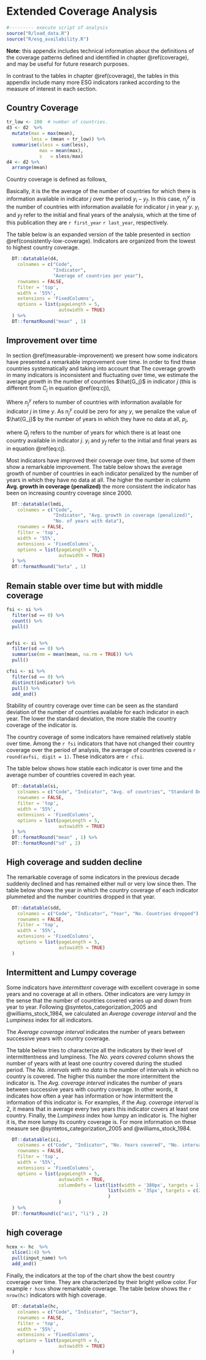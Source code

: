 # Extended Coverage Analysis {#extcoverage}

```r
#--------- execute script of analysis
source("R/load_data.R")
source("R/esg_availability.R")
```

**Note:** this appendix includes technical information about the definitions of the coverage patterns
defined and identified in chapter \@ref(coverage), and may be useful for future research purposes.

In contrast to the tables in chapter \@ref(coverage), the tables in this appendix include many more ESG indicators ranked according to the measure of interest in each section.


## Country Coverage

```r
tr_low <- 100  # number of countries. 
d3 <- d2  %>%
  mutate(max = max(mean),
         less = (mean < tr_low)) %>%
  summarise(sless = sum(less),
            max = mean(max),
            s   = sless/max)
d4 <- d2 %>% 
  arrange(mean)


```

Country coverage is defined as follows,  

\begin{equation} 
  C_j = \frac{1}{y_f - y_i +1} \sum_{y = y_i}^{y_f}{n_{j}^{y}}
  (\#eq:cj)
\end{equation} 

Basically, it is the the average of the number of countries for which there is information available in indicator $j$ over the period $y_i-y_f$. In this case, $n_{j}^{y}$ is the number of countries with information available for indicator $j$ in year $y$. $y_i$ and  $y_f$ refer to the initial and final years of the analysis, which at the time of this publication they are `r first_year` `r last_year`, respectively.  

The table below is an expanded version of the table presented in section \@ref(consistently-low-coverage). Indicators are organized from the lowest to highest country coverage.

```r

  DT::datatable(d4, 
    colnames = c("Code", 
                 "Indicator", 
                 "Average of countries per year"),
    rownames = FALSE,
    filter = 'top', 
    width = '55%', 
    extensions = 'FixedColumns',
    options = list(pageLength = 5, 
                   autowidth = TRUE)
  ) %>% 
  DT::formatRound("mean" , 1)

```


## Improvement over time

In section \@ref(measurable-improvement) we present how some indicators have presented a remarkable improvement over time. In order to find these countries systematically and taking into account that The coverage growth in many indicators is inconsistent and fluctuating over time, we estimate the average *growth* in the number of countries $\hat{G_j}$ in indicator $j$ (this is different from $C_j$ in equation \@ref(eq:cj)),

\begin{equation} 
   n_{j}^{y} = \alpha + G_jy + e
  (\#eq:gcj)
\end{equation} 

Where $n_{j}^{y}$ refers to number of countries with information available for indicator $j$ in time $y$. As $n_{j}^{y}$ could be zero for any $y$, we penalize the value of $\hat{G_j}$ by the number of years in which they have no data at all, $p_j$, 

\begin{equation} 
  p_j = \frac{Q_j}{y_f - y_i +1}
  (\#eq:penalty)
\end{equation}

where $Q_j$ refers to the number of years for which there is at least one country available in indicator $j$. $y_i$ and $y_f$ refer to the initial and final years as in equation \@ref(eq:cj).

Most indicators have improved their coverage over time, but some of them show a remarkable improvement. The table below shows the average growth of number of countries in each indicator penalized by the number of years in which they have no data at all. The higher the number in column **Avg. growth in coverage (penalized)** the more consistent the indicator has been on increasing country coverage since 2000.

```r

  DT::datatable(lmdi,
    colnames = c("Code", 
                 "Indicator", "Avg. growth in coverage (penalized)", 
                 "No. of years with data"),
    rownames = FALSE,
    filter = 'top', 
    width = '55%', 
    extensions = 'FixedColumns',
    options = list(pageLength = 5, 
                   autowidth = TRUE)
  ) %>% 
  DT::formatRound("beta" , 1)
```

## Remain stable over time but with middle coverage

```r
fsi <- si %>% 
  filter(sd == 0) %>% 
  count() %>% 
  pull()


avfsi <- si %>% 
  filter(sd == 0) %>% 
  summarise(mm = mean(mean, na.rm = TRUE)) %>% 
  pull()

cfsi <- si %>% 
  filter(sd == 0) %>% 
  distinct(indicator) %>% 
  pull() %>% 
  add_and()

```

Stability of country coverage over time can be seen as the standard deviation of the number of countries available for each indicator in each year. The lower the standard deviation, the more stable the country coverage of the indicator is. 

The country coverage of some indicators have remained relatively stable over time. Among the `r fsi` indicators that have not changed their country coverage over the period of analysis, the average of countries covered is `r round(avfsi, digit = 1)`.  These indicators are `r cfsi`. 

The table below shows how stable each indicator is over time and the average number of countries covered in each year.  

```r
  DT::datatable(si,
    colnames = c("Code", "Indicator", "Avg. of countries", "Standard Dev."),
    rownames = FALSE,
    filter = 'top', 
    width = '55%', 
    extensions = 'FixedColumns',
    options = list(pageLength = 5, 
                   autowidth = TRUE)
  ) %>% 
  DT::formatRound("mean" , 1) %>% 
  DT::formatRound("sd" , 2) 
```

## High coverage and sudden decline

The remarkable coverage of some indicators in the previous decade suddenly declined and has remained either null or very low since then. The table below shows the year in which the country coverage of each indicator plummeted and the number countries dropped in that year. 

```r

  DT::datatable(sdd,
    colnames = c("Code", "Indicator", "Year", "No. Countries dropped"),
    rownames = FALSE,
    filter = 'top', 
    width = '55%', 
    extensions = 'FixedColumns',
    options = list(pageLength = 5, 
                   autowidth = TRUE)
  ) 
```

## Intermittent and Lumpy coverage

Some indicators have *intermittent* coverage with excellent coverage in some years and no coverage at all in others. Other indicators are very *lumpy* in the sense that the number of countries covered varies up and down from year to year. Following @syntetos_categorization_2005 and @williams_stock_1984, we calculated an *Average coverage interval* and the *Lumpiness* index  for all indicators. 

The *Average coverage interval* indicates the number of years between successive years with country coverage. 



The table below tries to characterize all the indicators by their level of intermittentness and lumpiness. The *No. years covered* column shows the number of years with at least one country covered during the studied period. The *No. intervals with  no data* is the number of intervals in which no country is covered. The higher this number the more intermittent the indicator is. The *Avg. coverage interval*  indicates the number of years between successive years with country coverage. In other words, it indicates how often a year has information  or how intermittent the information of this indicator is. For examples, if the *Avg. coverage interval* is 2, it means that in average every two years this indicator covers at least one country. Finally, the *Lumpiness* index how lumpy an indicator is. The higher it is, the more lumpy its country coverage is. For more information on these measure see @syntetos_categorization_2005 and @williams_stock_1984. 

```r

  DT::datatable(ici,
    colnames = c("Code", "Indicator", "No. Years covered", "No. intervals with no data (intermittentness)", "Avg. coverage interval", "Lumpiness index"),
    rownames = FALSE,
    filter = 'top', 
    width = '55%', 
    extensions = 'FixedColumns',
    options = list(pageLength = 5,
                   autowidth = TRUE,
                   columnDefs = list(list(width = '380px', targets = 1),
                                     list(width = '35px', targets = c(2:5))
                                     )
                   )
  ) %>% 
  DT::formatRound(c("aci", "li") , 2) 

```

## high coverage 

```r
hcex <- hc  %>% 
  slice(1:4) %>% 
  pull(input_name) %>% 
  add_and()
```


Finally, the indicators at the top of the chart show the best country coverage over time. They are characterized by their bright yellow color. For example `r hcex` show remarkable coverage. The table below shows the `r nrow(hc)` indicators with high coverage.


```r

  DT::datatable(hc,
    colnames = c("Code", "Indicator", "Sector"),
    rownames = FALSE,
    filter = 'top', 
    width = '55%', 
    extensions = 'FixedColumns',
    options = list(pageLength = 6, 
                   autowidth = TRUE)
  ) 
```


